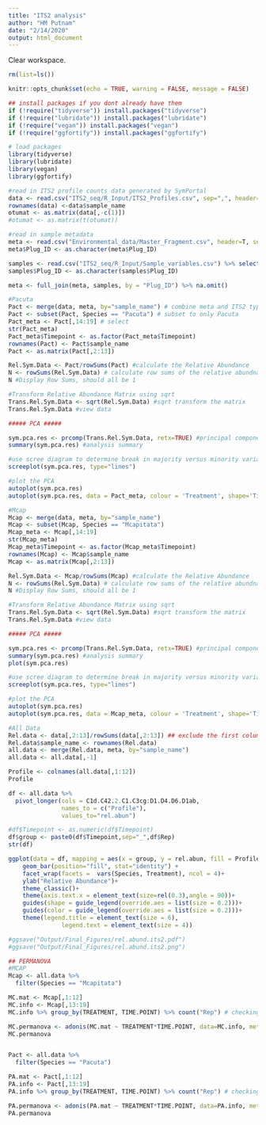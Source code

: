 ```yaml
---
title: "ITS2 analysis"
author: "HM Putnam"
date: "2/14/2020"
output: html_document
---
```


Clear workspace. 
```r
rm(list=ls()) 
```

```r
knitr::opts_chunk$set(echo = TRUE, warning = FALSE, message = FALSE)

## install packages if you dont already have them
if (!require("tidyverse")) install.packages("tidyverse")
if (!require("lubridate")) install.packages("lubridate")
if (!require("vegan")) install.packages("vegan")
if (!require("ggfortify")) install.packages("ggfortify")

# load packages
library(tidyverse)
library(lubridate)
library(vegan)
library(ggfortify)

```

```r
#read in ITS2 profile counts data generated by SymPortal
data <- read.csv("ITS2_seq/R_Input/ITS2_Profiles.csv", sep=",", header=TRUE)
rownames(data) <-data$sample_name 
otumat <- as.matrix(data[,-c(1)])
#otumat <- as.matrix(t(otumat))

#read in sample metadata
meta <- read.csv("Environmental_data/Master_Fragment.csv", header=T, sep=",", na.string="NA") %>% select(Plug_ID, Species, Timepoint, Temperature, Treatment, CO2)
meta$Plug_ID <- as.character(meta$Plug_ID)

samples <- read.csv("ITS2_seq/R_Input/Sample_variables.csv") %>% select(Plug_ID, sample) %>% rename(sample_name = sample)
samples$Plug_ID <- as.character(samples$Plug_ID)

meta <- full_join(meta, samples, by = "Plug_ID") %>% na.omit()
```

```r
#Pacuta
Pact <- merge(data, meta, by="sample_name") # combine meta and ITS2 type profile data
Pact <- subset(Pact, Species == "Pacuta") # subset to only Pacuta 
Pact_meta <- Pact[,14:19] # select 
str(Pact_meta)
Pact_meta$Timepoint <- as.factor(Pact_meta$Timepoint)
rownames(Pact) <- Pact$sample_name
Pact <- as.matrix(Pact[,2:13])

Rel.Sym.Data <- Pact/rowSums(Pact) #calculate the Relative Abundance
N <- rowSums(Rel.Sym.Data) # calculate row sums of the relative abundnaces, should sum to 1
N #Display Row Sums, should all be 1

#Transform Relative Abundance Matrix using sqrt
Trans.Rel.Sym.Data <- sqrt(Rel.Sym.Data) #sqrt transform the matrix
Trans.Rel.Sym.Data #view data

##### PCA #####

sym.pca.res <- prcomp(Trans.Rel.Sym.Data, retx=TRUE) #principal components analysis on sym data
summary(sym.pca.res) #analysis summary

#use scree diagram to determine break in majority versus minority variation explaination components
screeplot(sym.pca.res, type="lines")

#plot the PCA
autoplot(sym.pca.res)
autoplot(sym.pca.res, data = Pact_meta, colour = 'Treatment', shape='Timepoint')

```

```r
#Mcap
Mcap <- merge(data, meta, by="sample_name")
Mcap <- subset(Mcap, Species == "Mcapitata")
Mcap_meta <- Mcap[,14:19]
str(Mcap_meta)
Mcap_meta$Timepoint <- as.factor(Mcap_meta$Timepoint)
rownames(Mcap) <- Mcap$sample_name
Mcap <- as.matrix(Mcap[,2:13])

Rel.Sym.Data <- Mcap/rowSums(Mcap) #calculate the Relative Abundance
N <- rowSums(Rel.Sym.Data) # calculate row sums of the relative abundnaces, should sum to 1
N #Display Row Sums, should all be 1

#Transform Relative Abundance Matrix using sqrt
Trans.Rel.Sym.Data <- sqrt(Rel.Sym.Data) #sqrt transform the matrix
Trans.Rel.Sym.Data #view data

##### PCA #####

sym.pca.res <- prcomp(Trans.Rel.Sym.Data, retx=TRUE) #principal components analysis on sym data
summary(sym.pca.res) #analysis summary
plot(sym.pca.res)

#use scree diagram to determine break in majority versus minority variation explaination components
screeplot(sym.pca.res, type="lines")

#plot the PCA
autoplot(sym.pca.res)
autoplot(sym.pca.res, data = Mcap_meta, colour = 'Treatment', shape='Timepoint')
```

```r
#All Data
Rel.data <- data[,2:13]/rowSums(data[,2:13]) ## exclude the first column bc it is not an integer 
Rel.data$sample_name <- rownames(Rel.data)
all.data <- merge(Rel.data, meta, by="sample_name")
all.data <- all.data[,-1]

Profile <- colnames(all.data[,1:12])
Profile 

df <- all.data %>%
  pivot_longer(cols = C1d.C42.2.C1.C3cg:D1.D4.D6.D1ab,
               names_to = c("Profile"),
               values_to="rel.abun")

#df$Timepoint <- as.numeric(df$Timepoint)
df$group <- paste0(df$Timepoint,sep="_",df$Rep)
str(df)

ggplot(data = df, mapping = aes(x = group, y = rel.abun, fill = Profile)) +
    geom_bar(position="fill", stat="identity") +
    facet_wrap(facets =  vars(Species, Treatment), ncol = 4)+
    ylab("Relative Abundance")+
    theme_classic()+
    theme(axis.text.x = element_text(size=rel(0.3),angle = 90))+
    guides(shape = guide_legend(override.aes = list(size = 0.2)))+
    guides(color = guide_legend(override.aes = list(size = 0.2)))+
    theme(legend.title = element_text(size = 6), 
               legend.text = element_text(size = 4))

#ggsave("Output/Final_Figures/rel.abund.its2.pdf")
#ggsave("Output/Final_Figures/rel.abund.its2.png")

```


```r
## PERMANOVA
#MCAP
Mcap <- all.data %>%
  filter(Species == "Mcapitata")

MC.mat <- Mcap[,1:12]
MC.info <- Mcap[,13:19] 
MC.info %>% group_by(TREATMENT, TIME.POINT) %>% count("Rep") # checking sample sizes; should all be 3

MC.permanova <- adonis(MC.mat ~ TREATMENT*TIME.POINT, data=MC.info, method = "bray", permutations=999)
MC.permanova


Pact <- all.data %>%
  filter(Species == "Pacuta")

PA.mat <- Pact[,1:12]
PA.info <- Pact[,13:19]
PA.info %>% group_by(TREATMENT, TIME.POINT) %>% count("Rep") # checking sample sizes; should all be 3 except for TP11 HTHC

PA.permanova <- adonis(PA.mat ~ TREATMENT*TIME.POINT, data=PA.info, method = "bray", permutations=999)
PA.permanova

```